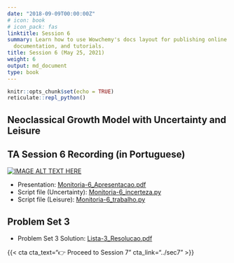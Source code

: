 ---
date: "2018-09-09T00:00:00Z"
# icon: book
# icon_pack: fas
linktitle: Session 6
summary: Learn how to use Wowchemy's docs layout for publishing online courses, software
  documentation, and tutorials.
title: Session 6 (May 25, 2021)
weight: 6
output: md_document
type: book
---

```{r setup, include=FALSE}
knitr::opts_chunk$set(echo = TRUE)
reticulate::repl_python()
```

## Neoclassical Growth Model with Uncertainty and Leisure

## TA Session 6 Recording (in Portuguese)

[![IMAGE ALT TEXT HERE](https://img.youtube.com/vi/tQ4EPZqxah0/maxresdefault.jpg)](https://www.youtube.com/watch?v=tQ4EPZqxah0)

- Presentation: [Monitoria-6_Apresentacao.pdf](../Monitoria-6_Apresentacao.pdf)
- Script file (Uncertainty): [Monitoria-6_incerteza.py](../Monitoria-6_incerteza.py)
- Script file (Leisure): [Monitoria-6_trabalho.py](../Monitoria-6_trabalho.py)


## Problem Set 3
- Problem Set 3 Solution: [Lista-3_Resolucao.pdf](../Lista-3_Resolucao.pdf)

{{< cta cta_text="👉 Proceed to Session 7" cta_link="../sec7" >}}

